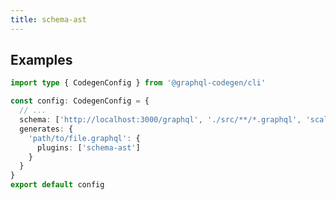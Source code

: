 ```yaml
---
title: schema-ast
---
```



<PluginHeader />

## Examples

```ts filename="codegen.ts"
import type { CodegenConfig } from '@graphql-codegen/cli'

const config: CodegenConfig = {
  // ...
  schema: ['http://localhost:3000/graphql', './src/**/*.graphql', 'scalar MyCustomScalar'],
  generates: {
    'path/to/file.graphql': {
      plugins: ['schema-ast']
    }
  }
}
export default config
```

<PluginApiDocs />
